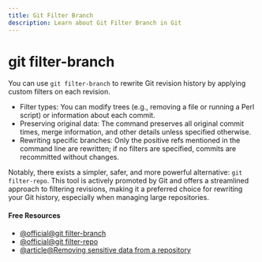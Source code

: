 ```yaml
---
title: Git Filter Branch
description: Learn about Git Filter Branch in Git
---
```


# git filter-branch

You can use `git filter-branch` to rewrite Git revision history by applying custom filters on each revision.

- Filter types: You can modify trees (e.g., removing a file or running a Perl script) or information about each commit.
- Preserving original data: The command preserves all original commit times, merge information, and other details unless specified otherwise.
- Rewriting specific branches: Only the positive refs mentioned in the command line are rewritten; if no filters are specified, commits are recommitted without changes.

Notably, there exists a simpler, safer, and more powerful alternative: `git filter-repo`. This tool is actively promoted by Git and offers a streamlined approach to filtering revisions, making it a preferred choice for rewriting your Git history, especially when managing large repositories.

#### Free Resources

- [@official@git filter-branch](https://git-scm.com/docs/git-filter-branch)
- [@official@git filter-repo](https://github.com/newren/git-filter-repo)
- [@article@Removing sensitive data from a repository](https://docs.github.com/en/authentication/keeping-your-account-and-data-secure/removing-sensitive-data-from-a-repository)
